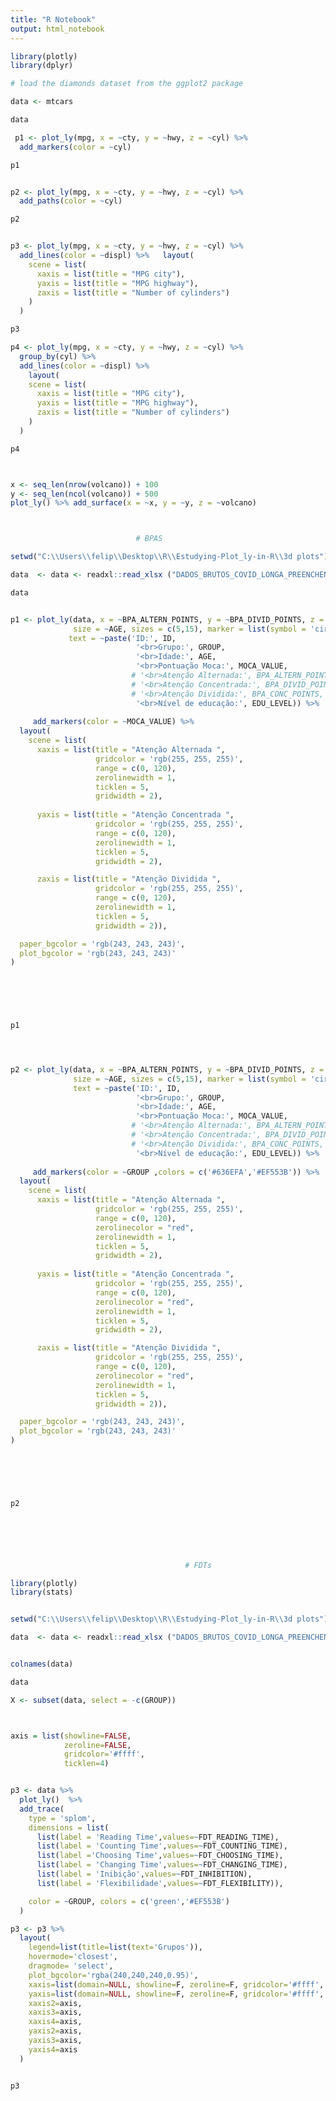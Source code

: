 ```yaml
---
title: "R Notebook"
output: html_notebook
---
```


```r
library(plotly)
library(dplyr)

# load the diamonds dataset from the ggplot2 package

data <- mtcars

data

 p1 <- plot_ly(mpg, x = ~cty, y = ~hwy, z = ~cyl) %>%
  add_markers(color = ~cyl)

p1


p2 <- plot_ly(mpg, x = ~cty, y = ~hwy, z = ~cyl) %>%
  add_paths(color = ~cyl)

p2


p3 <- plot_ly(mpg, x = ~cty, y = ~hwy, z = ~cyl) %>%
  add_lines(color = ~displ) %>%   layout(
    scene = list(
      xaxis = list(title = "MPG city"),
      yaxis = list(title = "MPG highway"),
      zaxis = list(title = "Number of cylinders")
    )
  )

p3

p4 <- plot_ly(mpg, x = ~cty, y = ~hwy, z = ~cyl) %>%
  group_by(cyl) %>%
  add_lines(color = ~displ) %>% 
    layout(
    scene = list(
      xaxis = list(title = "MPG city"),
      yaxis = list(title = "MPG highway"),
      zaxis = list(title = "Number of cylinders")
    )
  )

p4



x <- seq_len(nrow(volcano)) + 100
y <- seq_len(ncol(volcano)) + 500
plot_ly() %>% add_surface(x = ~x, y = ~y, z = ~volcano)




```

```r

                            # BPAS

setwd("C:\\Users\\felip\\Desktop\\R\\Estudying-Plot_ly-in-R\\3d plots")

data  <- data <- readxl::read_xlsx ("DADOS_BRUTOS_COVID_LONGA_PREENCHENDO(1).xlsx", sheet = 1)

data


p1 <- plot_ly(data, x = ~BPA_ALTERN_POINTS, y = ~BPA_DIVID_POINTS, z = ~BPA_CONC_POINTS,
              size = ~AGE, sizes = c(5,15), marker = list(symbol = 'circle', sizemode = 'diameter'),
             text = ~paste('ID:', ID,
                            '<br>Grupo:', GROUP,
                            '<br>Idade:', AGE,
                            '<br>Pontuação Moca:', MOCA_VALUE,
                           # '<br>Atenção Alternada:', BPA_ALTERN_POINTS,
                           # '<br>Atenção Concentrada:', BPA_DIVID_POINTS,
                           # '<br>Atenção Dividida:', BPA_CONC_POINTS,
                            '<br>Nível de educação:', EDU_LEVEL)) %>% 
       
     add_markers(color = ~MOCA_VALUE) %>% 
  layout(
    scene = list(
      xaxis = list(title = "Atenção Alternada ",
                   gridcolor = 'rgb(255, 255, 255)',
                   range = c(0, 120),
                   zerolinewidth = 1,
                   ticklen = 5,
                   gridwidth = 2),
    
      yaxis = list(title = "Atenção Concentrada ",
                   gridcolor = 'rgb(255, 255, 255)',
                   range = c(0, 120),
                   zerolinewidth = 1,
                   ticklen = 5,
                   gridwidth = 2),

      zaxis = list(title = "Atenção Dividida ",
                   gridcolor = 'rgb(255, 255, 255)',
                   range = c(0, 120),
                   zerolinewidth = 1,
                   ticklen = 5,
                   gridwidth = 2)),

  paper_bgcolor = 'rgb(243, 243, 243)',
  plot_bgcolor = 'rgb(243, 243, 243)'
)
  
  




p1




p2 <- plot_ly(data, x = ~BPA_ALTERN_POINTS, y = ~BPA_DIVID_POINTS, z = ~BPA_CONC_POINTS,
              size = ~AGE, sizes = c(5,15), marker = list(symbol = 'circle', sizemode = 'diameter'),
              text = ~paste('ID:', ID,
                            '<br>Grupo:', GROUP,
                            '<br>Idade:', AGE,
                            '<br>Pontuação Moca:', MOCA_VALUE,
                           # '<br>Atenção Alternada:', BPA_ALTERN_POINTS,
                           # '<br>Atenção Concentrada:', BPA_DIVID_POINTS,
                           # '<br>Atenção Dividida:', BPA_CONC_POINTS,
                            '<br>Nível de educação:', EDU_LEVEL)) %>% 
       
     add_markers(color = ~GROUP ,colors = c('#636EFA','#EF553B')) %>% 
  layout(
    scene = list(
      xaxis = list(title = "Atenção Alternada ",
                   gridcolor = 'rgb(255, 255, 255)',
                   range = c(0, 120),
                   zerolinecolor = "red",
                   zerolinewidth = 1,
                   ticklen = 5,
                   gridwidth = 2),
    
      yaxis = list(title = "Atenção Concentrada ",
                   gridcolor = 'rgb(255, 255, 255)',
                   range = c(0, 120),
                   zerolinecolor = "red",
                   zerolinewidth = 1,
                   ticklen = 5,
                   gridwidth = 2),

      zaxis = list(title = "Atenção Dividida ",
                   gridcolor = 'rgb(255, 255, 255)',
                   range = c(0, 120),
                   zerolinecolor = "red",
                   zerolinewidth = 1,
                   ticklen = 5,
                   gridwidth = 2)),

  paper_bgcolor = 'rgb(243, 243, 243)',
  plot_bgcolor = 'rgb(243, 243, 243)'
)
  
  




p2







```

```r
                                       # FDTs

library(plotly) 
library(stats) 


setwd("C:\\Users\\felip\\Desktop\\R\\Estudying-Plot_ly-in-R\\3d plots")

data  <- data <- readxl::read_xlsx ("DADOS_BRUTOS_COVID_LONGA_PREENCHENDO(1).xlsx", sheet = 1)


colnames(data)

data

X <- subset(data, select = -c(GROUP)) 



axis = list(showline=FALSE, 
            zeroline=FALSE, 
            gridcolor='#ffff', 
            ticklen=4)


p3 <- data %>%  
  plot_ly()  %>%  
  add_trace(  
    type = 'splom',  
    dimensions = list( 
      list(label = 'Reading Time',values=~FDT_READING_TIME),  
      list(label = 'Counting Time',values=~FDT_COUNTING_TIME),  
      list(label ='Choosing Time',values=~FDT_CHOOSING_TIME),  
      list(label = 'Changing Time',values=~FDT_CHANGING_TIME),  
      list(label = 'Inibição',values=~FDT_INHIBITION),  
      list(label = 'Flexibilidade',values=~FDT_FLEXIBILITY)),  

    color = ~GROUP, colors = c('green','#EF553B') 
  ) 

p3 <- p3 %>% 
  layout( 
    legend=list(title=list(text='Grupos')), 
    hovermode='closest', 
    dragmode= 'select', 
    plot_bgcolor='rgba(240,240,240,0.95)', 
    xaxis=list(domain=NULL, showline=F, zeroline=F, gridcolor='#ffff', ticklen=4), 
    yaxis=list(domain=NULL, showline=F, zeroline=F, gridcolor='#ffff', ticklen=4), 
    xaxis2=axis, 
    xaxis3=axis, 
    xaxis4=axis, 
    yaxis2=axis, 
    yaxis3=axis, 
    yaxis4=axis 
  ) 


p3
  


```


